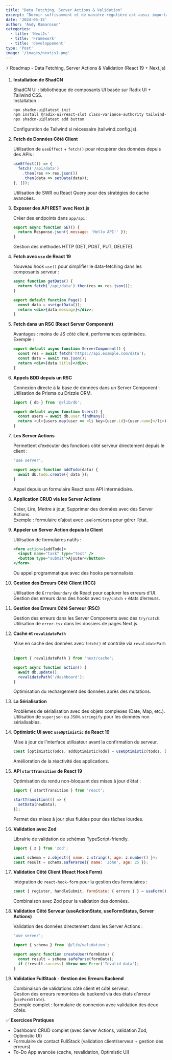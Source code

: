 ```yaml
---
title: "Data Fetching, Server Actions & Validation"
excerpt: "Dormir suffisamment et de manière régulière est aussi important que l'entraînement lui-même pour les athlètes de haut niveau."
date: '2024-06-15'
author: 'Andy Ramaroson'
categories:
  - title: 'NextJs'
  - title: 'Framework'
  - title: 'developpement'
type: 'Post'
image: '/images/nextjs1.png'
---
```


⚡️ Roadmap - Data Fetching, Server Actions & Validation (React 19 + Next.js)

1. **Installation de ShadCN**

    ShadCN UI : bibliothèque de composants UI basée sur Radix UI + Tailwind CSS.  
    Installation :
    ```bash
    npx shadcn-ui@latest init
    npm install @radix-ui/react-slot class-variance-authority tailwind-merge
    npx shadcn-ui@latest add button
    ```

    Configuration de Tailwind si nécessaire (tailwind.config.js).

2. **Fetch de Données Côté Client**

    Utilisation de `useEffect` + `fetch()` pour récupérer des données depuis des APIs :
    ```jsx
    useEffect(() => {
      fetch('/api/data')
        .then(res => res.json())
        .then(data => setData(data));
    }, []);
    ```

    Utilisation de SWR ou React Query pour des stratégies de cache avancées.

3. **Exposer des API REST avec Next.js**

    Créer des endpoints dans `app/api` :
    ```js
    export async function GET() {
      return Response.json({ message: 'Hello API!' });
    }
    ```

    Gestion des méthodes HTTP (GET, POST, PUT, DELETE).

4. **Fetch avec `use` de React 19**

    Nouveau hook `use()` pour simplifier le data-fetching dans les composants serveur :
    ```jsx
    async function getData() {
      return fetch('/api/data').then(res => res.json());
    }

    export default function Page() {
      const data = use(getData());
      return <div>{data.message}</div>;
    }
    ```

5. **Fetch dans un RSC (React Server Component)**

    Avantages : moins de JS côté client, performances optimisées.  
    Exemple :
    ```jsx
    export default async function ServerComponent() {
      const res = await fetch('https://api.example.com/data');
      const data = await res.json();
      return <div>{data.title}</div>;
    }
    ```

6. **Appels BDD depuis un RSC**

    Connexion directe à la base de données dans un Server Component :  
    Utilisation de Prisma ou Drizzle ORM.
    ```js
    import { db } from '@/lib/db';

    export default async function Users() {
      const users = await db.user.findMany();
      return <ul>{users.map(user => <li key={user.id}>{user.name}</li>)}</ul>;
    }
    ```

7. **Les Server Actions**

    Permettent d’exécuter des fonctions côté serveur directement depuis le client :
    ```js
    'use server';

    export async function addTodo(data) {
      await db.todo.create({ data });
    }
    ```

    Appel depuis un formulaire React sans API intermédiaire.

8. **Application CRUD via les Server Actions**

    Créer, Lire, Mettre à jour, Supprimer des données avec des Server Actions.  
    Exemple : formulaire d’ajout avec `useFormState` pour gérer l’état.

9. **Appeler un Server Action depuis le Client**

    Utilisation de formulaires natifs :
    ```jsx
    <form action={addTodo}>
      <input name="task" type="text" />
      <button type="submit">Ajouter</button>
    </form>
    ```

    Ou appel programmatique avec des hooks personnalisés.

10. **Gestion des Erreurs Côté Client (RCC)**

    Utilisation de `ErrorBoundary` de React pour capturer les erreurs d’UI.  
    Gestion des erreurs dans des hooks avec `try/catch` + états d’erreurs.

11. **Gestion des Erreurs Côté Serveur (RSC)**

    Gestion des erreurs dans les Server Components avec des `try/catch`.  
    Utilisation de `error.tsx` dans les dossiers de pages Next.js.

12. **Cache et `revalidatePath`**

    Mise en cache des données avec `fetch()` et contrôle via `revalidatePath` :
    ```js
    import { revalidatePath } from 'next/cache';

    export async function action() {
      await db.update();
      revalidatePath('/dashboard');
    }
    ```

    Optimisation du rechargement des données après des mutations.

13. **La Sérialisation**

    Problèmes de sérialisation avec des objets complexes (Date, Map, etc.).  
    Utilisation de `superjson` ou `JSON.stringify` pour les données non sérialisables.

14. **Optimistic UI avec `useOptimistic` de React 19**

    Mise à jour de l’interface utilisateur avant la confirmation du serveur.
    ```jsx
    const [optimisticTodos, addOptimisticTodo] = useOptimistic(todos, (state, newTodo) => [...state, newTodo]);
    ```

    Amélioration de la réactivité des applications.

15. **API `startTransition` de React 19**

    Optimisation du rendu non-bloquant des mises à jour d’état :
    ```jsx
    import { startTransition } from 'react';

    startTransition(() => {
      setData(newData);
    });
    ```

    Permet des mises à jour plus fluides pour des tâches lourdes.

16. **Validation avec Zod**

    Librairie de validation de schémas TypeScript-friendly.
    ```js
    import { z } from 'zod';

    const schema = z.object({ name: z.string(), age: z.number() });
    const result = schema.safeParse({ name: 'John', age: 25 });
    ```

17. **Validation Côté Client (React Hook Form)**

    Intégration de `react-hook-form` pour la gestion des formulaires :
    ```jsx
    const { register, handleSubmit, formState: { errors } } = useForm();
    ```

    Combinaison avec Zod pour la validation des données.

18. **Validation Côté Serveur (useActionState, useFormStatus, Server Actions)**

    Validation des données directement dans les Server Actions :
    ```js
    'use server';

    import { schema } from '@/lib/validation';

    export async function createUser(formData) {
      const result = schema.safeParse(formData);
      if (!result.success) throw new Error('Invalid data');
    }
    ```

19. **Validation FullStack - Gestion des Erreurs Backend**

    Combinaison de validations côté client et côté serveur.  
    Gestion des erreurs remontées du backend via des états d’erreur (`useFormState`).  
    Exemple complet : formulaire de connexion avec validation des deux côtés.

✅ **Exercices Pratiques**

- Dashboard CRUD complet (avec Server Actions, validation Zod, Optimistic UI)
- Formulaire de contact FullStack (validation client/serveur + gestion des erreurs)
- To-Do App avancée (cache, revalidation, Optimistic UI)
